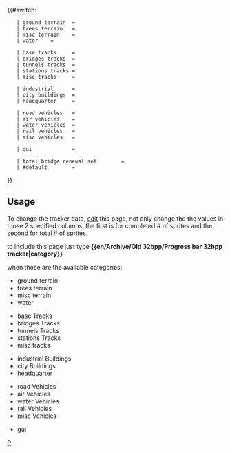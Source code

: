 {{#switch: {{{1|}}}

<!-- Terrain / Landscaping    edit only  THIS  and    THIS  column  -->
    | ground terrain  = {{en/Progress bar|   65 |total = 111  |style= {{{style|}}}}}
    | trees terrain   = {{en/Progress bar|   11 |total =  54  |style= {{{style|}}}}}
    | misc terrain    = {{en/Progress bar|    4 |total =  30  |style= {{{style|}}}}}
    | water    = {{en/Progress bar|    6 |total =  30  |style= {{{style|}}}}}

<!-- Tracks / Roads / Airports / Canals -->
    | base tracks     = {{en/Progress bar|   30 |total =  81  |style= {{{style|}}}}}
    | bridges tracks  = {{en/Progress bar|   52 |total = 120  |style= {{{style|}}}}}
    | tunnels tracks  = {{en/Progress bar|   19 |total =  72  |style= {{{style|}}}}}
    | stations tracks = {{en/Progress bar|   17 |total =  29  |style= {{{style|}}}}}
    | misc tracks     = {{en/Progress bar|    9 |total =  12  |style= {{{style|}}}}}

<!-- Buildings -->
    | industrial      = {{en/Progress bar|   34 |total =  75  |style= {{{style|}}}}}
    | city buildings  = {{en/Progress bar|   61 |total =  77  |style= {{{style|}}}}}
    | headquarter     = {{en/Progress bar|    5 |total =  6   |style= {{{style|}}}}}

<!-- Vehicles -->
    | road vehicles   = {{en/Progress bar|   51 |total =  63  |style= {{{style|}}}}}
    | air vehicles    = {{en/Progress bar|    5 |total =  41  |style= {{{style|}}}}}
    | water vehicles  = {{en/Progress bar|    0 |total =  11  |style= {{{style|}}}}}
    | rail vehicles   = {{en/Progress bar|   15 |total =  67  |style= {{{style|}}}}}
    | misc vehicles   = {{en/Progress bar|    15 |total = 23  |style= {{{style|}}}}}

<!-- GUI -->            
    | gui             = {{en/Progress bar|   42 |total =  56  |style= {{{style|}}}}}

    | total bridge renewal set        = {{en/Progress bar|    0 |total = 100  |style= {{{style|}}}}}
    | #default        = {{en/Progress bar|    441 |total = 1058  |style= {{{style|}}}}}
}}<noinclude>

== Usage == 
<div style="float: right; width: 200px;">
{{en/Archive/Old 32bpp/Progress bar 32bpp tracker|ground terrain |style=font-size:75%;}}
{{en/Archive/Old 32bpp/Progress bar 32bpp tracker|trees terrain  |style=font-size:75%;}}
{{en/Archive/Old 32bpp/Progress bar 32bpp tracker|misc terrain   |style=font-size:75%;}}
{{en/Archive/Old 32bpp/Progress bar 32bpp tracker|water   |style=font-size:75%;}}

{{en/Archive/Old 32bpp/Progress bar 32bpp tracker|base tracks    |style=font-size:75%;}}
{{en/Archive/Old 32bpp/Progress bar 32bpp tracker|bridges tracks |style=font-size:75%;}}
{{en/Archive/Old 32bpp/Progress bar 32bpp tracker|tunnels tracks |style=font-size:75%;}}
{{en/Archive/Old 32bpp/Progress bar 32bpp tracker|stations tracks|style=font-size:75%;}}
{{en/Archive/Old 32bpp/Progress bar 32bpp tracker|misc tracks    |style=font-size:75%;}}

{{en/Archive/Old 32bpp/Progress bar 32bpp tracker|industrial     |style=font-size:75%;}}
{{en/Archive/Old 32bpp/Progress bar 32bpp tracker|city buildings |style=font-size:75%;}}
{{en/Archive/Old 32bpp/Progress bar 32bpp tracker|headquarter    |style=font-size:75%;}}

{{en/Archive/Old 32bpp/Progress bar 32bpp tracker|road vehicles  |style=font-size:75%;}}
{{en/Archive/Old 32bpp/Progress bar 32bpp tracker|air vehicles   |style=font-size:75%;}}
{{en/Archive/Old 32bpp/Progress bar 32bpp tracker|water vehicles |style=font-size:75%;}}
{{en/Archive/Old 32bpp/Progress bar 32bpp tracker|rail vehicles  |style=font-size:75%;}}
{{en/Archive/Old 32bpp/Progress bar 32bpp tracker|misc vehicles  |style=font-size:75%;}}

{{en/Archive/Old 32bpp/Progress bar 32bpp tracker|gui            |style=font-size:75%;}}
</div>
<!-- Documentation -->

To change the tracker data, [http://wiki.openttd.org/?title=Template:Progress_bar_32bpp_tracker&action=edit edit] this page, not only change the the values in those 2 specified columns.
the first is for completed # of sprites and the second for total # of sprites.

to include this page just type '''<nowiki>{{en/Archive/Old 32bpp/Progress bar 32bpp tracker|category}}</nowiki>'''

when those are the available categories:
* ground terrain
* trees terrain
* misc terrain
* water   


* base Tracks
* bridges Tracks
* tunnels Tracks
* stations Tracks
* misc tracks


* industrial Buildings 
* city Buildings
* headquarter


* road Vehicles
* air Vehicles
* water Vehicles
* rail Vehicles
* misc Vehicles


* gui


[[Category:en/Templates|P]]</noinclude>